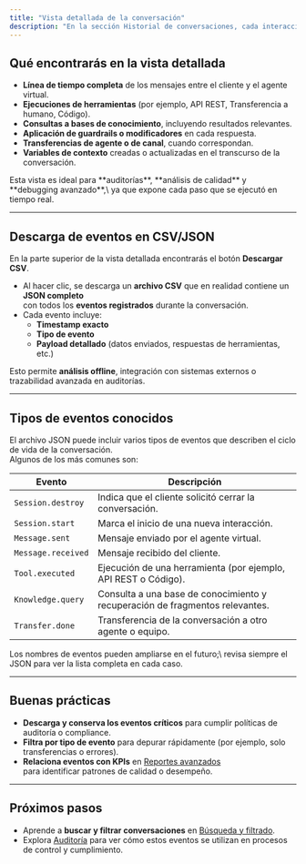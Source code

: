 ```yaml
---
title: "Vista detallada de la conversación"
description: "En la sección Historial de conversaciones, cada interacción almacenada cuenta con una vista detallada que permite explorar todos los eventos, mensajes y acciones que ocurrieron durante la sesión."
---
```


## Qué encontrarás en la vista detallada

- **Línea de tiempo completa** de los mensajes entre el cliente y el agente virtual.
- **Ejecuciones de herramientas** (por ejemplo, API REST, Transferencia a humano, Código).
- **Consultas a bases de conocimiento**, incluyendo resultados relevantes.
- **Aplicación de guardrails o modificadores** en cada respuesta.
- **Transferencias de agente o de canal**, cuando correspondan.
- **Variables de contexto** creadas o actualizadas en el transcurso de la conversación.

<info>
  Esta vista es ideal para **auditorías**, **análisis de calidad** y **debugging avanzado**,\
  ya que expone cada paso que se ejecutó en tiempo real.
</info>

---

## Descarga de eventos en CSV/JSON

En la parte superior de la vista detallada encontrarás el botón **Descargar CSV**.

- Al hacer clic, se descarga un **archivo CSV** que en realidad contiene un **JSON completo**\
  con todos los **eventos registrados** durante la conversación.
- Cada evento incluye:
  - **Timestamp exacto**
  - **Tipo de evento**
  - **Payload detallado** (datos enviados, respuestas de herramientas, etc.)

Esto permite **análisis offline**, integración con sistemas externos o\
trazabilidad avanzada en auditorías.

---

## Tipos de eventos conocidos

El archivo JSON puede incluir varios tipos de eventos que describen el ciclo de vida de la conversación.\
Algunos de los más comunes son:

| Evento             | Descripción                                                                  |
| ------------------ | ---------------------------------------------------------------------------- |
| `Session.destroy`  | Indica que el cliente solicitó cerrar la conversación.                       |
| `Session.start`    | Marca el inicio de una nueva interacción.                                    |
| `Message.sent`     | Mensaje enviado por el agente virtual.                                       |
| `Message.received` | Mensaje recibido del cliente.                                                |
| `Tool.executed`    | Ejecución de una herramienta (por ejemplo, API REST o Código).               |
| `Knowledge.query`  | Consulta a una base de conocimiento y recuperación de fragmentos relevantes. |
| `Transfer.done`    | Transferencia de la conversación a otro agente o equipo.                     |

<tip>
  Los nombres de eventos pueden ampliarse en el futuro;\
  revisa siempre el JSON para ver la lista completa en cada caso.
</tip>

---

## Buenas prácticas

- **Descarga y conserva los eventos críticos** para cumplir políticas de auditoría o compliance.
- **Filtra por tipo de evento** para depurar rápidamente (por ejemplo, solo transferencias o errores).
- **Relaciona eventos con KPIs** en [Reportes avanzados](../reporting/advanced-reports-kpis)\
  para identificar patrones de calidad o desempeño.

---

## Próximos pasos

- Aprende a **buscar y filtrar conversaciones** en [Búsqueda y filtrado](./search-filter).
- Explora [Auditoría](./audit) para ver cómo estos eventos se utilizan en procesos de control y cumplimiento.